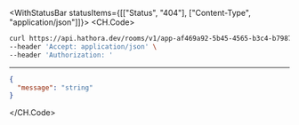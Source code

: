 

<WithStatusBar statusItems={[["Status", "404"], ["Content-Type", "application/json"]]}>
  <CH.Code>
  ```bash Example Request
  curl https://api.hathora.dev/rooms/v1/app-af469a92-5b45-4565-b3c4-b79878de67d2/suspend/2swovpy1fnunu \
--header 'Accept: application/json' \
--header 'Authorization: '
  ```
  ---

  ```json Example Response
  {
    "message": "string"
  }
  ```
  </CH.Code>
</WithStatusBar>
